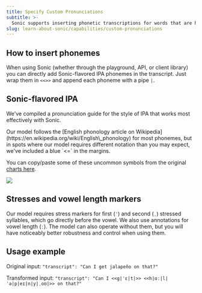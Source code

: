 ```yaml
---
title: Specify Custom Pronunciations
subtitle: >-
  Sonic supports inserting phonetic transcriptions for words that are hard to get right, like proper nouns or domain-specific terms.
slug: learn-about-sonic/capabilities/custom-pronunciations
---
```


## How to insert phonemes

When using Sonic (whether through the playground, API, or client library) you can directly add Sonic-flavored IPA phonemes in the transcript. Just wrap them in `<<>>` and append each phoneme with a pipe `|`.

## Sonic-flavored IPA

We've compiled a pronunciation guide for the style of IPA that works most effectively with Sonic.

<Note>
Our model follows the [English phonology article on Wikipedia](https://en.wikipedia.org/wiki/English\_phonology) for most phonemes, but in spots where our model requires different notation than you may expect, we've included a blue `<=` in the margins.
</Note>

You can copy/paste some of these uncommon symbols from the original [charts here](https://docs.google.com/spreadsheets/d/1OJbiKtxLyodpNPqVfOu43X2HloLsAixTtFppEuQ\_4pI/edit?usp=sharing).

![](/assets/images/sonic_ipa_guide.png)

## Stresses and vowel length markers

Our model requires stress markers for first (`ˈ`) and second (`ˌ`) stressed syllables, which go directly before the vowel. We also use annotations for vowel length (`ː`). The model can also operate without them, but you will have noticeably better robustness and control when using them.

## Usage example

Original input: `"transcript": "Can I get jalapeño on that?"`

Transformed input: `"transcript": "Can I <<g|ˈɛ|t|>> <<h|ɑː|l|ˈə|p|eɪ|n|y|ˌoʊ|>> on that?"`
